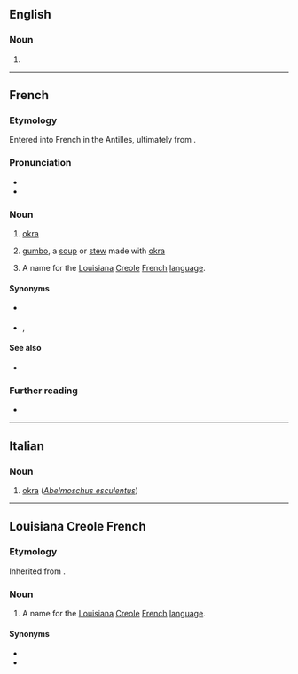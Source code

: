 ==English==

===Noun===
{{en-noun|~}}

# {{alternative form of|en|gumbo}}

{{Webster 1913}}

----

==French==
{{wikipedia|lang=fr}}

===Etymology===
Entered into French in the Antilles, ultimately from {{der|fr|kmb|ingombo}}.

===Pronunciation===
* {{fr-IPA}}
* {{audio|fr|LL-Q150 (fra)-X-Javier-gombo.wav|Audio}}

===Noun===
{{fr-noun|m}}

# [[okra]]
# {{lb|fr|Louisiana French|}} [[gumbo]], a [[soup]] or [[stew]] made with [[okra]]
# {{lb|fr|Louisiana French}} A name for the [[Louisiana]] [[Creole]] [[French]] [[language]].

====Synonyms====
* {{sense|okra}} {{q|Louisiana}} {{l|fr|okra}}
* {{sense|Louisiana Creole French language}}, {{l|fr|français cassé}}

====See also====
* {{l|fr|gombo filé}}

===Further reading===
* {{R:TLFi}}

----

==Italian==

===Noun===
{{it-noun|m}}

# [[okra]] (''[[Abelmoschus esculentus]]'')

{{C|it|Mallow subfamily plants}}

----

==Louisiana Creole French==
{{wikipedia|Louisiana Creole French}}

===Etymology===
Inherited from {{inh|lou|fr|gombo}}.

===Noun===
{{head|lou|noun}}

# A name for the [[Louisiana]] [[Creole]] [[French]] [[language]].

====Synonyms====
* {{l|fr|kouri-vini}}
* {{l|lou|fransé kasé}}